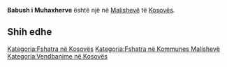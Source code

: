 {{Fshat në 
 | Emri                = Babush i Muhaxherve
 | EmriAlt                = 
 | NAME_SHORT_FORM=      
 | NAME_GENERIC=      
 | NAME_SORT_NAME_RO=      BABUSHIMUHAXHERVE
 | FULL_NAME_RO = Babush i Muhaxherve
 | FULL_NAME_ND_RO=Babush i Muhaxherve
 | SORT_NAME_RG=BABUSHIMUHAXHERVE
 | FULL_NAME_RG=Babush i Muhaxherve
 | FULL_NAME_ND_RG=Babush i Muhaxherve
 | SRP_NAME_SHORT_FORM=      
 | SRP_NAME_GENERIC=      
 | SRP_NAME_SORT_NAME_RO=      
 | SRP_FULL_NAME_RO = 
 | SRP_FULL_NAME_ND_RO=
 | SRP_SORT_NAME_RG=
 | SRP_FULL_NAME_RG=
 | SRP_FULL_NAME_ND_RG=
 | Emri (Rasa dhanore) = 
 | Figura              = 
 | Shteti              = Kosovo
 | Komuna              = Malishevë
 | Kodi postar         = 
 | Sipërfaqja          = 

 | Popullsia           = 

 | Regj. i popullsisë  = 
 | Dend. e popullsisë  = 
 | Faqja zyrtare       = 
 <!--- Koordinatat ----> 
 | Gjerësia            = 42.467222
 | Gjatësia            = 21.183611
 | Lartësia            = 
}}
'''Babush i Muhaxherve''' është një [[]] në [[Malishevë]] të [[Kosovës]].

<!-- == Gjeografia == -->
<!-- == Historia == -->
<!-- == Demografia == -->
== Shih edhe ==
{{Komuna Malishevë}}
{{Kosovo-Administrata-Cung}}

[[Kategoria:Fshatra në Kosovës]]
[[Kategoria:Fshatra në Kommunes Malishevë]]
[[Kategoria:Vendbanime në Kosovës]]